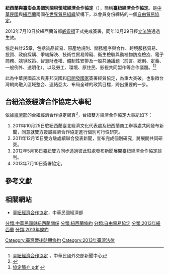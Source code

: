 {{noteTA
|1=zh:紐西蘭; zh-hant:紐西蘭; zh-hans:新西兰;
|2=zh-hans:惠灵顿; zh-hant:威靈頓;
}}
{{Infobox Treaty
| name                = 臺紐經濟合作協定
| long_name           = 紐西蘭與臺澎金馬個別關稅領域經濟合作協定
| image               = {{multiple image
| footer   = 台紐經濟合作協定
| width    = 120
| image1   = Flag of the Republic of China.svg
| image2   = Flag of New Zealand.svg
}}
| image_width         = 
| caption             = 
| type                = [[自由貿易協定|自由貿易協定]]
| date_drafted        = 
| date_signed         = 2013年7月10日
| location_signed     = {{NZL}}[[威靈頓|威靈頓]]
| date_sealed         =
| date_effective      = 2014年10月29日正式生效
| condition_effective = 
| date_expiration     = 
| signatories         = 
| parties             = {{ROC}}<hr>{{NZL}}
| depositor           = 
| language            = [[正體中文|正體中文]]<hr>[[英文|英文]]
| website             =
| wikisource          = 
}}

'''紐西蘭與臺澎金馬個別關稅領域經濟合作協定'''（{{lang-en|Agreement between New Zealand and the Separate Customs Territory of Taiwan, Penghu, Kinmen, and Matsu on Economic Cooperation, ANZTEC}}），簡稱'''臺紐經濟合作協定'''。是[[中華民國|中華民國]]與[[紐西蘭|紐西蘭]]兩國在[[世界貿易組織|世界貿易組織]]架構下，以會員身份締結的一個[[自由貿易協定|自由貿易協定]]。<p>2013年7月10日於紐西蘭首都[[威靈頓|威靈頓]]正式完成簽署，同年10月29日經[[立法院|立法院]]通過生效。

協定共計25章，包括貨品貿易、原產地規則、關務程序與合作、跨境服務貿易、投資、政府採購、爭端解決、技術性貿易障礙、衛生檢驗與動植物防疫檢疫、電子商務、競爭政策、智慧財產權、體制性安排及一般共通議題（前言、總則、定義、一般例外、透明化），以及勞工、環境、原住民、影視共同製作等合作議題。<ref>[http://www.mofa.gov.tw/Official/Home/SubTitle/?opno=30471813-66c1-4c0f-9d1d-442374bbc019 臺紐經濟合作協定] {{webarchive|url=https://web.archive.org/web/20130719204752/http://www.mofa.gov.tw/Official/Home/SubTitle/?opno=30471813-66c1-4c0f-9d1d-442374bbc019 |date=2013-07-19 }}，中華民國外交部新聞中心</ref><ref>{{Cite web |url = http://fta.trade.gov.tw/ftapage.asp?k=1&p=9&n=98 |author = |date = 2017-12-21 |title = 關於臺紐經濟合作協定ANZTEC |publisher = 臺灣ECA－FTA總入口網站}}</ref>

此為中華民國首次與非邦交國和[[已開發國家|已開發國家]]簽署經貿協定，為重大突破。也象徵台灣朝向融入區域整合、連結亞太、布局全球的政策目標，跨出重要的一步。

==台紐洽簽經濟合作協定大事紀==
依據[[中華民國經濟部|經濟部]]的台紐經濟合作協定網頁<ref>[https://www.moea.gov.tw/TNE/main/content/wHandMenuFile.ashx?menu_id=3633 協定簡介.pdf] {{webarchive|url=https://web.archive.org/web/20141211112429/http://www.moea.gov.tw/TNE/main/content/wHandMenuFile.ashx?menu_id=3633 |date=2014-12-11 }}</ref>，台紐雙方經濟合作協定大事紀如下：
# 2011年10月25日駐紐西蘭臺北經濟文化代表處及紐西蘭商工辦事處共同發布新聞，同意就雙方簽屬經濟合作協定進行個別可行性研究。
# 2011年12月15日雙方駐處續聯合發表新聞，宣布完成個別研究，將展開共同研究。
# 2012年5月18日臺紐雙方同步透過彼此駐處發布新聞展開臺紐經濟合作協定談判。
# 2013年7月10日簽署協定。

==參考文獻==
{{reflist}}

==相關網站==
*[https://web.archive.org/web/20131109151131/http://www.moea.gov.tw/TNE/main/home/Home.aspx 臺紐經濟合作協定]，中華民國經濟部 {{zh-tw icon}}

{{馬英九政府時期中華民國外交}}

[[分類:中華民國與紐西蘭關係|分類:中華民國與紐西蘭關係]]
[[Category:臺灣戰後時期條約|Category:臺灣戰後時期條約]]
[[分類:紐西蘭條約|分類:紐西蘭條約]]
[[分類:自由貿易協定|分類:自由貿易協定]]
[[Category:2013年臺灣法律|Category:2013年臺灣法律]]
[[分類:2013年紐西蘭|分類:2013年紐西蘭]]
[[分類:2013年條約|分類:2013年條約]]